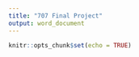 ```yaml
---
title: "707 Final Project"
output: word_document
---
```


```r
knitr::opts_chunk$set(echo = TRUE)
```





